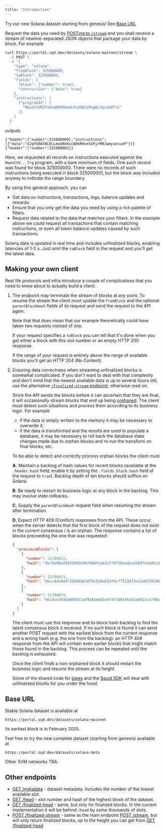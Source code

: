 ```yaml
---
title: "Introduction"
---
```


<Tip>Try our new Solana dataset starting from genesis! See [Base URL](#base-url)</Tip>

Request the data you need by [POSTing to `/stream`](/api-reference/endpoint/post-stream) and you shall receive a stream of newline-separated JSON objects that package your data by block. For example
```bash
curl https://portal.sqd.dev/datasets/solana-mainnet/stream \
  -X POST \
  -d '{
    "type": "solana",
    "fromBlock": 325000000,
    "toBlock": 325000001,
    "fields": {
      "block": {"number": true},
      "instruction": {"data": true}
    },
    "instructions": [
      {"programId": [
        "MoonCVVNZFSYkqNXP6bxHLPL6QQJiMagDL3qcqUQTrG"
      ]}
    ]
  }'
```
outputs
```jsonl
{"header":{"number":325000000},"instructions":[{"data":"XJqfG9ATWCDLLmxbNnKxcQ6KRHveSXFyrM8JwmyievueP"}]}
{"header":{"number":325000001}}
```
Here, we requested all records on instructions executed against the `MoonCVV...Trg` program, with a bare minimum of fields. One such record was found for block 325000000. There were no records of such instructions being executed in block 325000001, but the block was included anyway to indicate the range boundary.

By using this general approach, you can
 - Get data on instructions, transactions, logs, balance updates and rewards.
 - Ensure that you only get the data you need by using a rich palette of filters.
 - Request data related to the data that matches your filters. In the example above we could request all transactions that contain matching instructions, or even all token balance updates caused by such transactions.

Solana data is updated in real time and includes unfinalized blocks, enabling latencies of 1-2 s. Just omit the `toBlock` field in the request and you'll get the latest data.

## Making your own client

Real life protocols and infra introduce a couple of complications that you need to know about to actually build a client:

1. The endpoint may terminate the stream of blocks at any point. To resume the stream the client must update the `fromBlock` and the optional `parentBlockHash` fields of its request and send the request to the API again.

   Note that that does mean that our example theoretically could have taken two requests instead of one.

   If your request specifies a `toBlock` you can tell that it's done when you get either a block with this slot number or an empty HTTP 200 response.

   If the range of your request is entirely above the range of available blocks you'll get an HTTP 204 (No Content).

2. Ensuring data correctness when streaming unfinalized blocks is somewhat complicated. If you don't want to deal with that complexity and don't mind that the newest available data is up to several hours old, use the alternative [`/finalized-stream` endpoint](/api-reference/endpoint/post-finalized-stream); otherwise read on.

   <Expandable title="unfinalized blocks streaming instructions">

   Since the API sends the blocks before it can ascertain that they are final, it will occasionally stream blocks that end up being [orphaned](https://academy.binance.com/en/glossary/orphan-block). The client must detect such situations and process them according to its business logic. For example
   - if the data is simply written to the memory it may be necessary to overwrite it;
   - if the data is transformed and the results are used to populate a database, it may be necessary to roll back the database state changes made due to orphan blocks and re-run the transform on final blocks, etc.


   To be able to detect and correctly process orphan blocks the client must

   **A.** Maintain a backlog of hash values for recent blocks (available at the `.header.hash` field; enable it by setting the `.fields.block.hash` field of the request to `true`). Backlog depth of ten blocks should suffice on Solana.

   **B.** Be ready to restart its business logic at any block in the backlog. This may involve state rollbacks.

   **C.** Supply the `parentBlockHash` request field when resuming the stream after termination.

   **D.** Expect HTTP 409 (Conflict) responses from the API. These occur when the server detects that the first block of the request does not exist in the current consensus / is an orphan. The response contains a list of blocks preceeding the one that was requested:
   ```json
   {
     "previousBlocks": [
       {
         "number": 21780872,
         "hash": "0xf6a96a29423093e947960fcde3cf79730eadacd389fe2ed6cd1c97deb356a12e"
       },
       {
         "number": 21780873,
         "hash": "0xcc44e9d4723600bb3078c5e0ab5df0cf7513df2e12e85f8548c5c469083b19bb"
       },
       {
         "number": 21780874,
         "hash": "0x1dce783bdb93b72af818addd1e97473d64f6e25ab512ce790a89c7f0976f6a0a"
       }
     ]
   }
   ```
   The client must use this response and its block hash backlog to find the latest consensus block it received. If no such block is found it can send another POST request with the earliest block from the current response and a wrong hash (e.g. the one from the backlog): an HTTP 409 response from the API will contain even earlier blocks that might match those found in the backlog. This process can be repeated until the backlog is exhausted.

   Once the client finds a non-orphaned block it should restart the business logic and resume the stream at its height.

   </Expandable>

   Some of the shared code for [pipes](/pipes/overview) and the [Squid SDK](/squid-sdk/intro) will deal with unfinalized blocks for you under the hood.

## Base URL

Stable Solana dataset is available at
```
https://portal.sqd.dev/datasets/solana-mainnet
```
Its earliest block is in February 2025.

Feel free to try the new complete dataset (starting from genesis) available at
```
https://portal.sqd.dev/datasets/solana-beta
```

Other SVM networks TBA.

## Other endpoints

* [GET /metadata](/api-reference/endpoint/get-metadata) - dataset metadata. Includes the number of the lowest available slot.
* [GET /head](/api-reference/endpoint/get-head) - slot number and hash of the highest block of the dataset.
* [GET /finalized-head](/api-reference/endpoint/get-finalized-head) - same, but only for finalized blocks. In the current implementation it will be behind `/head` by some thousands of slots.
* [POST /finalized-stream](/api-reference/endpoint/post-finalized-stream) - same as the main endpoint [POST /stream](/api-reference/endpoint/post-stream), but will only return finalized blocks, up to the height you can get from [GET /finalized-head](/api-reference/endpoint/get-finalized-head)
